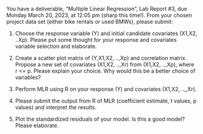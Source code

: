 You have a deliverable, “Multiple Linear Regression”, Lab Report #3, due
Monday March 20, 2023, at 12:05 pm (sharp this time!). From your chosen
project data set (either bike rentals or used BMWs), please submit:


1. Choose the response variable (Y) and initial candidate covariates (X1,X2,
..Xp). Please put some thought for your response and covariates variable
selection and elaborate.

2. Create a scatter plot matrix of (Y,X1,X2, ..,Xp) and correlation matrix.
Propose a new set of covariates (X1,X2, ..,Xr) from (X1,X2, ..,Xp), where r <= p.
Please explain your choice. Why would this be a better choice of variables?

3. Perform MLR using R on your response (Y) and covariates (X1,X2, ..,,Xr).

4. Please submit the output from R of MLR (coefficient estimate, t values, p
values) and interpret the results.

5. Plot the standardized residuals of your model. Is this a good model?
Please elaborate.